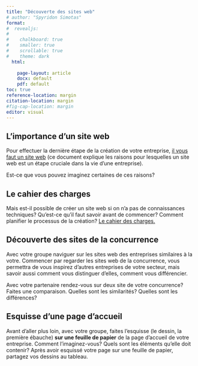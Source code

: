 ```yaml
---
title: "Découverte des sites web"
# author: "Spyridon Simotas"
format: 
#  revealjs: 
#    
#    chalkboard: true
#    smaller: true
#    scrollable: true
#    theme: dark
  html: 
    
    page-layout: article
    docx: default
    pdf: default
toc: true
reference-location: margin
citation-location: margin
#fig-cap-location: margin
editor: visual  
---
```


## L'importance d'un site web

Pour effectuer la dernière étape de la création de votre entreprise, [il vous faut un site web](https://www.francenum.gouv.fr/guides-et-conseils/developpement-commercial/site-web/creer-un-site-internet-pour-developper) (ce document explique les raisons pour lesquelles un site web est un étape cruciale dans la vie d'une entreprise).

Est-ce que vous pouvez imaginez certaines de ces raisons?

## Le cahier des charges

Mais est-il possible de créer un site web si on n'a pas de connaissances techniques? Qu'est-ce qu'il faut savoir avant de commencer? Comment planifier le processus de la création? [Le cahier des charges.](https://www.francenum.gouv.fr/guides-et-conseils/developpement-commercial/site-web/comment-batir-le-cahier-des-charges-dun-site)

## Découverte des sites de la concurrence

Avec votre groupe naviguer sur les sites web des entreprises similaires à la votre. Commencer par regarder les sites web de la concurrence, vous permettra de vous inspirez d'autres entreprises de votre secteur, mais savoir aussi comment vous distinguer d'elles, comment vous différencier.

Avec votre partenaire rendez-vous sur deux site de votre concurrence? Faites une comparaison. Quelles sont les similarités? Quelles sont les différences?  

## Esquisse d'une page d'accueil

Avant d'aller plus loin, avec votre groupe, faites l'esquisse (le dessin, la première ébauche) **sur une feuille de papier** de la page d'accueil de votre entreprise. Comment l'imaginez-vous? Quels sont les éléments qu'elle doit contenir? Après avoir esquissé votre page sur une feuille de papier, partagez vos dessins au tableau.
